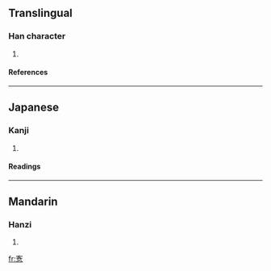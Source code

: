 ==Translingual==
===Han character===
{{Han char|rn=61|rad=心|as=09|sn=12|four=|canj=十竹口心 (JHRP)}}
# {{defn|Han|sort=心09}}
====References====
{{Han ref|kx=0395.100|dkj=10944|dj=0731.200|hdz=42325.050|uh=6119|ud=24857}}
----
==Japanese==
===Kanji===
{{ja-kanji|grade=|rs=心09}}
# {{defn|Japanese}} 
====Readings====
{{ja-readings|on=[[かく]] (kaku)|kun=[[つつしむ]] (tsutsushimu)}}
----
==Mandarin==
===Hanzi===
{{cmn-hanzi|pin=[[kè]] ([[ke4]])|wg=k'o<sup>4</sup>}}
# {{defn|Mandarin}}

[[fr:愙]]
